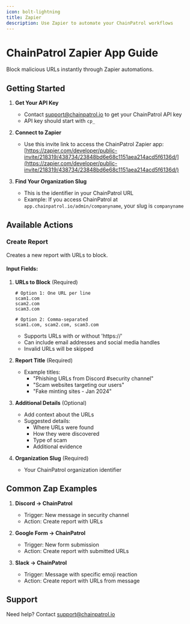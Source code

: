 ```yaml
---
icon: bolt-lightning
title: Zapier
description: Use Zapier to automate your ChainPatrol workflows
---
```


# ChainPatrol Zapier App Guide

Block malicious URLs instantly through Zapier automations.

## Getting Started

1. **Get Your API Key**

   - Contact support@chainpatrol.io to get your ChainPatrol API key
   - API key should start with `cp_`

2. **Connect to Zapier**

   - Use this invite link to access the ChainPatrol Zapier app: [https://zapier.com/developer/public-invite/218319/438734/23848bd6e68c1151aea214acd5f6136d/](https://zapier.com/developer/public-invite/218319/438734/23848bd6e68c1151aea214acd5f6136d/)

3. **Find Your Organization Slug**
   - This is the identifier in your ChainPatrol URL
   - Example: If you access ChainPatrol at `app.chainpatrol.io/admin/companyname`, your slug is `companyname`

## Available Actions

### Create Report

Creates a new report with URLs to block.

#### Input Fields:

1. **URLs to Block** (Required)

   ```
   # Option 1: One URL per line
   scam1.com
   scam2.com
   scam3.com

   # Option 2: Comma-separated
   scam1.com, scam2.com, scam3.com
   ```

   - Supports URLs with or without 'https://'
   - Can include email addresses and social media handles
   - Invalid URLs will be skipped

2. **Report Title** (Required)

   - Example titles:
     - "Phishing URLs from Discord #security channel"
     - "Scam websites targeting our users"
     - "Fake minting sites - Jan 2024"

3. **Additional Details** (Optional)

   - Add context about the URLs
   - Suggested details:
     - Where URLs were found
     - How they were discovered
     - Type of scam
     - Additional evidence

4. **Organization Slug** (Required)
   - Your ChainPatrol organization identifier

## Common Zap Examples

1. **Discord → ChainPatrol**

   - Trigger: New message in security channel
   - Action: Create report with URLs

2. **Google Form → ChainPatrol**

   - Trigger: New form submission
   - Action: Create report with submitted URLs

3. **Slack → ChainPatrol**
   - Trigger: Message with specific emoji reaction
   - Action: Create report with URLs from message

## Support

Need help? Contact support@chainpatrol.io
